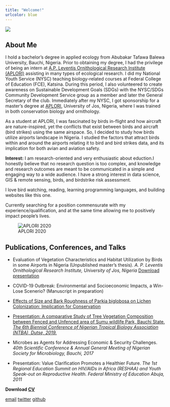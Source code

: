 ```yaml
---
title: "Welcome!"
urlcolor: blue
---
```


![](field2.jpg)



## About Me

I hold a bachelor’s degree in applied ecology from Abubakar Tafawa Balewa University, Bauchi, Nigeria. Prior to obtaining my degree, I had the privilege of being an intern at [A.P. Leventis Ornithological Research Institute (APLORI)](http://aplori.org) assisting in many types of ecological research. I did my National Youth Service (NYSC) teaching biology-related courses at Federal College of Education (FCE), Katsina. During this period, I also volunteered to create awareness on Sustainable Development Goals (SDGs) with the NYSC/SDGs Community Development Service group as a member and later the General Secretary of the club. Immediately after my NYSC, I got sponsorship for a master's degree at [APLORI](http://aplori.org), University of Jos, Nigeria, where I was trained in both conservation biology and ornithology.

As a student at APLORI, I was fascinated by birds in-flight and how aircraft are nature-inspired, yet the conflicts that exist between birds and aircraft (bird strikes) using the same airspace. So, I decided to study how birds utilize airports landscape in Nigeria. I studied the factors that attract birds within and around the airports relating it to bird and bird strikes data, and its implication for both avian and aviation safety.

__Interest:__ I am research-oriented and very enthusiastic about eduction.I honestly believe that no research question is too complex, and knowledge and research outcomes are meant to be communicated in a simple and engaging way to a wide audience. I have a strong interest in data science, GIS & remote sensing, birds, and birdstrike risk assessment. 

I love bird watching, reading, learning programming languages, and building websites like this one.  

Currently searching for a position commensurate with my experience/qualification, and at the same time allowing me to positively impact people's lives.


![APLORI 2020](me_aplori.jpeg)

Publications, Conferences, and Talks {data-icon=book}
--------------------------------------------------------------------------------


- Evaluation of Vegetation Characteristics and Habitat Utilization by Birds in some Airports in Nigeria (Unpublished master's thesis). *A. P. Leventis Ornithological Research Institute, University of Jos, Nigeria*  <a href="MSc Defense ppt__Danmallam Bello Adamu.pdf#" class="fas fa-download" title="Download presentation as PDF">Download presentation</a>


- COVID-19 Outbreak: Environmental and Socioeconomic Impacts, a Win-Lose Scenerio? (Manuscript in preparation)


- [Effects of Size and Bark Roughness of Parkia biglobosa on Lichen  Colonization: Implication for Conservation](https://doi.org/10.5455/sf.32286)


- [Presentation: A comparative Study of Tree Vegetation Composition between Fenced and Unfenced area of Sumu wildlife Park, Bauchi State. *The 6th Biennial Conference of Nigerian Tropical Biology Association (NTBA), Dutse, 2019.*](https://ntbaconf2018.wordpress.com/resources/)


- Microbes as Agents for Addressing Economic & Security Challenges. *40th Scientific Conference & Annual General Meeting of Nigerian Society for Microbiology, Bauchi, 2017*


- Presentation: Value Clarification Promotes a Healthier Future. *The 1st Regional Education Summit on HIV/AIDs in Africa (RESHAA) and Youth Speak-out on Reproductive Health. Federal Ministry of Education Abuja, 2011*

__Download <a href="CV.pdf#" class="fas fa-file-pdf" title="Download CV as PDF">CV</a>__ 	




<a href="mailto:adamubello001@gmail.com" class="ion-email" title="Email">email</a>   <a href="https://twitter.com/BelloDanmallam1?s=08" class="ion-social-twitter" title="Twitter">twitter</a>   <a href="https://github.com/bdanmallam" class="ion-social-github" title="GitHub">github</a>    
